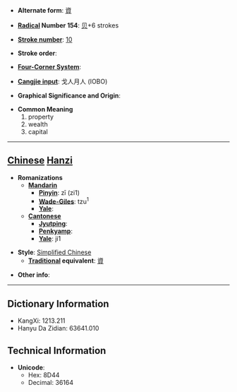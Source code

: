 * '''Alternate form''': [[資]]

* '''[[Wiktionary:Chinese radical index| Radical]] Number 154''': [[Wiktionary:Chinese radical index 贝|贝]]+6 strokes

* '''[[Wiktionary:Chinese total strokes index|Stroke number]]''': [[Wiktionary:Chinese total strokes index 10|10]]

* '''Stroke order''': 

* '''[[Wiktionary:Chinese four corner index|Four-Corner System]]''': 

* '''[[Wiktionary:Chinese Cangjie index|Cangjie input]]''': 戈人月人 (IOBO)

* '''Graphical Significance and Origin''': 

* '''Common Meaning'''
*#property
*# wealth
*# capital


----

== [[Chinese]] [[Hanzi]] ==

* '''Romanizations'''
** '''[[Mandarin]]'''
*** '''[[Pinyin]]''': zī (zi1)
*** '''[[Wade-Giles]]''': tzu<sup>1</sup>
*** '''[[Yale]]''': 
** '''[[Cantonese]]'''
*** '''[[Jyutping]]''':
*** '''[[Penkyamp]]''': 
*** '''[[Yale]]''': ji1

* '''Style''': [[Simplified Chinese]] 
** '''[[Traditional Chinese|Traditional]] equivalent''': [[資]]

* '''Other info''': 

----

== Dictionary Information ==

* KangXi: 1213.211
* Hanyu Da Zidian: 63641.010

== Technical Information ==

* '''Unicode''':
** Hex: 8D44
** Decimal: 36164